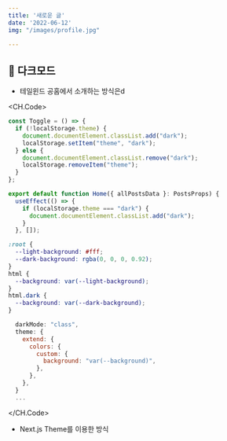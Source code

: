 ```yaml
---
title: '새로운 글'
date: '2022-06-12'
img: "/images/profile.jpg"

---
```


## 🌙 **다크모드**
- 테일윈드 공홈에서 소개하는 방식은d

<CH.Code>
```js navbar.tsx
const Toggle = () => {
  if (!localStorage.theme) {
    document.documentElement.classList.add("dark");
    localStorage.setItem("theme", "dark");
  } else {
    document.documentElement.classList.remove("dark");
    localStorage.removeItem("theme");
  }
};
```
```js index.tsx
export default function Home({ allPostsData }: PostsProps) {
  useEffect(() => {
    if (localStorage.theme === "dark") {
      document.documentElement.classList.add("dark");
    }
  }, []);
```
```css global.css
:root {
  --light-background: #fff;
  --dark-background: rgba(0, 0, 0, 0.92);
}
html {
  --background: var(--light-background);
}
html.dark {
  --background: var(--dark-background);
}
```
```js tailwind.config.js
  darkMode: "class",
  theme: {
    extend: {
      colors: {
        custom: {
          background: "var(--background)",
        },
      },
    },
  }
  ...
```
</CH.Code>

- Next.js Theme를 이용한 방식
